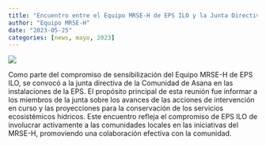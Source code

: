 ```yaml
---
title: "Encuentro entre el Equipo MRSE-H de EPS ILO y la Junta Directiva de la Comunidad de Asana"
author: "Equipo MRSE-H"
date: "2023-05-25"
categories: [news, mayo, 2023]
---
```


[![](thumbnail.jpg)](javascript:void(window.open('thumbnail.jpg','','width=600,height=400').onunload%20=%20function()%7Bwindow.history.back();%7D))

Como parte del compromiso de sensibilización del Equipo MRSE-H de EPS ILO, se convocó a la junta directiva de la Comunidad de Asana en las instalaciones de la EPS. El propósito principal de esta reunión fue informar a los miembros de la junta sobre los avances de las acciones de intervención en curso y las proyecciones para la conservación de los servicios ecosistémicos hídricos. Este encuentro refleja el compromiso de EPS ILO de involucrar activamente a las comunidades locales en las iniciativas del MRSE-H, promoviendo una colaboración efectiva con la comunidad.
